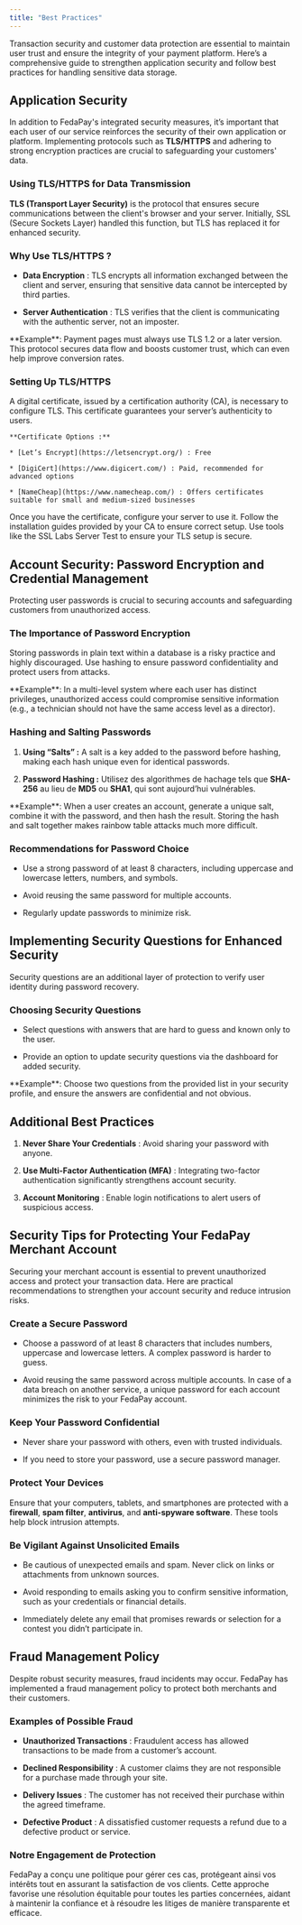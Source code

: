 ```yaml
---
title: "Best Practices"
---
```


Transaction security and customer data protection are essential to maintain user trust and ensure the integrity of your payment platform. Here’s a comprehensive guide to strengthen application security and follow best practices for handling sensitive data storage.

## Application Security

In addition to FedaPay's integrated security measures, it’s important that each user of our service reinforces the security of their own application or platform. Implementing protocols such as **TLS/HTTPS** and adhering to strong encryption practices are crucial to safeguarding your customers' data.

### Using TLS/HTTPS for Data Transmission

**TLS (Transport Layer Security)** is the protocol that ensures secure communications between the client's browser and your server. Initially, SSL (Secure Sockets Layer) handled this function, but TLS has replaced it for enhanced security.

### Why Use TLS/HTTPS ?

* **Data Encryption** : TLS encrypts all information exchanged between the client and server, ensuring that sensitive data cannot be intercepted by third parties.

* **Server Authentication** : TLS verifies that the client is communicating with the authentic server, not an imposter.

<Note>
  **Example**: Payment pages must always use TLS 1.2 or a later version. This protocol secures data flow and boosts customer trust, which can even help improve conversion rates.
</Note>

### Setting Up TLS/HTTPS

<Steps>
  <Step title="Obtain a Digital Certificate">
    A digital certificate, issued by a certification authority (CA), is necessary to configure TLS. This certificate guarantees your server’s authenticity to users.

    **Certificate Options :**

    * [Let’s Encrypt](https://letsencrypt.org/) : Free

    * [DigiCert](https://www.digicert.com/) : Paid, recommended for advanced options

    * [NameCheap](https://www.namecheap.com/) : Offers certificates suitable for small and medium-sized businesses
  </Step>

  <Step title="Installation and Configuration">
    Once you have the certificate, configure your server to use it. Follow the installation guides provided by your CA to ensure correct setup.
  </Step>

  <Step title="Configuration Verification">
    Use tools like the SSL Labs Server Test to ensure your TLS setup is secure.
  </Step>
</Steps>

## Account Security: Password Encryption and Credential Management

Protecting user passwords is crucial to securing accounts and safeguarding customers from unauthorized access.

### The Importance of Password Encryption

Storing passwords in plain text within a database is a risky practice and highly discouraged. Use hashing to ensure password confidentiality and protect users from attacks.

<Note>
  **Example**: In a multi-level system where each user has distinct privileges, unauthorized access could compromise sensitive information (e.g., a technician should not have the same access level as a director).
</Note>

### Hashing and Salting Passwords

1. **Using “Salts” :** A salt is a key added to the password before hashing, making each hash unique even for identical passwords.

2. **Password Hashing :** Utilisez des algorithmes de hachage tels que **SHA-256** au lieu de **MD5** ou **SHA1**, qui sont aujourd’hui vulnérables.

<Note>
  **Example**: When a user creates an account, generate a unique salt, combine it with the password, and then hash the result. Storing the hash and salt together makes rainbow table attacks much more difficult.
</Note>

### Recommendations for Password Choice

* Use a strong password of at least 8 characters, including uppercase and lowercase letters, numbers, and symbols.

* Avoid reusing the same password for multiple accounts.

* Regularly update passwords to minimize risk.

## Implementing Security Questions for Enhanced Security

Security questions are an additional layer of protection to verify user identity during password recovery.

### Choosing Security Questions

* Select questions with answers that are hard to guess and known only to the user.

* Provide an option to update security questions via the dashboard for added security.

<Note>
  **Example**: Choose two questions from the provided list in your security profile, and ensure the answers are confidential and not obvious.
</Note>

## Additional Best Practices

1. **Never Share Your Credentials** : Avoid sharing your password with anyone.

2. **Use Multi-Factor Authentication (MFA)** : Integrating two-factor authentication significantly strengthens account security.

3. **Account Monitoring** : Enable login notifications to alert users of suspicious access.

## Security Tips for Protecting Your FedaPay Merchant Account

Securing your merchant account is essential to prevent unauthorized access and protect your transaction data. Here are practical recommendations to strengthen your account security and reduce intrusion risks.

### Create a Secure Password

* Choose a password of at least 8 characters that includes numbers, uppercase and lowercase letters. A complex password is harder to guess.

* Avoid reusing the same password across multiple accounts. In case of a data breach on another service, a unique password for each account minimizes the risk to your FedaPay account.

### Keep Your Password Confidential

* Never share your password with others, even with trusted individuals.

* If you need to store your password, use a secure password manager.

### Protect Your Devices

Ensure that your computers, tablets, and smartphones are protected with a **firewall**, **spam filter**, **antivirus**, and **anti-spyware software**. These tools help block intrusion attempts.

### Be Vigilant Against Unsolicited Emails

* Be cautious of unexpected emails and spam. Never click on links or attachments from unknown sources.

* Avoid responding to emails asking you to confirm sensitive information, such as your credentials or financial details.

* Immediately delete any email that promises rewards or selection for a contest you didn’t participate in.

## Fraud Management Policy

Despite robust security measures, fraud incidents may occur. FedaPay has implemented a fraud management policy to protect both merchants and their customers.

### Examples of Possible Fraud

* **Unauthorized Transactions** : Fraudulent access has allowed transactions to be made from a customer’s account.

* **Declined Responsibility** : A customer claims they are not responsible for a purchase made through your site.

* **Delivery Issues** : The customer has not received their purchase within the agreed timeframe.

* **Defective Product** : A dissatisfied customer requests a refund due to a defective product or service.

### Notre Engagement de Protection

FedaPay a conçu une politique pour gérer ces cas, protégeant ainsi vos intérêts tout en assurant la satisfaction de vos clients. Cette approche favorise une résolution équitable pour toutes les parties concernées, aidant à maintenir la confiance et à résoudre les litiges de manière transparente et efficace.